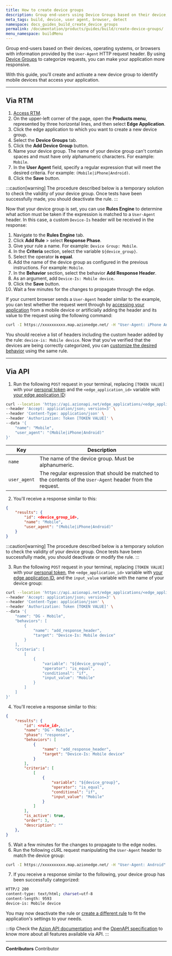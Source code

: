 ```yaml
---
title: How to create device groups
description: Group end-users using Device Groups based on their device, operating system, or browser details accessed via the User-Agent HTTP request header.
meta_tags: build, device, user agent, browser, detect
namespace: docs_guides_build_create_device_groups
permalink: /documentation/products/guides/build/create-device-groups/
menu_namespace: buildMenu
---
```


Group end-users based on their devices, operating systems, or browsers with information provided by the `User-Agent` HTTP request header. By using [Device Groups](/en/documentation/products/edge-application/device-groups/) to categorize requests, you can make your application more responsive.

With this guide, you'll create and activate a new device group to identify mobile devices that access your application.

---

## Via RTM

1. [Access RTM](https://manager.azion.com).
2. On the upper-left corner of the page, open the **Products menu**, represented by three horizontal lines, and then select **Edge Application**.
3. Click the edge application to which you want to create a new device group.
4. Select the **Device Groups** tab.
5. Click the **Add Device Group** button.
6. Name your device group. The name of your device group can't contain spaces and must have only alphanumeric characters. For example: `Mobile`.
7. In the **User Agent** field, specify a regular expression that will meet the desired criteria. For example: `(Mobile|iPhone|Android)`.
8. Click the **Save** button.

:::caution[warning]
The procedure described below is a temporary solution to check the validity of your device group. Once tests have been successfully made, you should deactivate the rule.
:::

Now that your device group is set, you can use **Rules Engine** to determine what action must be taken if the expression is matched to a `User-Agent` header. In this case, a custom `Device-Is` header will be received in the response:

1. Navigate to the **Rules Engine** tab.
2. Click **Add Rule** > select **Response Phase**.
3. Give your rule a name. For example: `Device Group: Mobile`.
4. In the **Criteria** section, select the variable `${device_group}`.
5. Select the operator **is equal**.
6. Add the name of the device group as configured in the previous instructions. For example: `Mobile`.
7. In the **Behavior** section, select the behavior **Add Response Header**.
8. As an argument, add `Device-Is: Mobile device`.
9. Click the **Save** button.
10. Wait a few minutes for the changes to propagate through the edge.

If your current browser sends a `User-Agent` header similar to the example, you can test whether the request went through by [accessing your application](/en/documentation/products/guides/configure-a-domain/) from a mobile device or artificially adding the header and its value to the request using the following command:

```bash
curl -I https://xxxxxxxxxx.map.azionedge.net/ -H "User-Agent: iPhone Android"
```

You should receive a list of headers including the custom header added by the rule: `device-is: Mobile device`. Now that you've verified that the devices are being correctly categorized, you can [customize the desired behavior](/en/documentation/products/guides/build/work-with-rules-engine/) using the same rule.

---

## Via API

1. Run the following `POST` request in your terminal, replacing `[TOKEN VALUE]` with your [personal token](/en/documentation/products/guides/personal-tokens/) and the `<edge_application_id>` variable with [your edge application ID](/en/documentation/products/guides/build/configure-main-settings/):

```bash
curl --location 'https://api.azionapi.net/edge_applications/<edge_application_id>/device_groups' \
--header 'Accept: application/json; version=3' \
--header 'Content-Type: application/json' \
--header 'Authorization: Token [TOKEN VALUE]' \
--data '{
    "name": "Mobile",
    "user_agent": "(Mobile|iPhone|Android)"
}'
```

  | Key | Description |
  | --- | --- |
  | `name` | The name of the device group. Must be alphanumeric. |
  | `user_agent` | The regular expression that should be matched to the contents of the `User-Agent` header from the request. |

2. You'll receive a response similar to this:

```json
{
    "results": {
        "id": <device_group_id>,
        "name": "Mobile",
        "user_agent": "(Mobile|iPhone|Android)"
    }
}
```

:::caution[warning]
The procedure described below is a temporary solution to check the validity of your device group. Once tests have been successfully made, you should deactivate or modify the rule.
:::

3. Run the following `POST` request in your terminal, replacing `[TOKEN VALUE]` with your [personal token](/en/documentation/products/guides/personal-tokens/), the `<edge_application_id>` variable with [your edge application ID](/en/documentation/products/guides/build/configure-main-settings/), and the `input_value` variable with the name of your device group:

```bash
curl --location 'https://api.azionapi.net/edge_applications/<edge_application_id>/rules_engine/response/rules' \
--header 'Accept: application/json; version=3' \
--header 'Content-Type: application/json' \
--header 'Authorization: Token [TOKEN VALUE]' \
--data '{
    "name": "DG - Mobile",
    "behaviors": [
        {
            "name": "add_response_header",
            "target": "Device-Is: Mobile device"
        }
    ],
    "criteria": [
        [
            {
                "variable": "${device_group}",
                "operator": "is_equal",
                "conditional": "if",
                "input_value": "Mobile"
            }
        ]
    ]
}'
```

4. You'll receive a response similar to this:

```json
{
    "results": {
        "id": <rule_id>,
        "name": "DG - Mobile",
        "phase": "response",
        "behaviors": [
            {
                "name": "add_response_header",
                "target": "Device-Is: Mobile device"
            }
        ],
        "criteria": [
            [
                {
                    "variable": "${device_group}",
                    "operator": "is_equal",
                    "conditional": "if",
                    "input_value": "Mobile"
                }
            ]
        ],
        "is_active": true,
        "order": 3,
        "description": ""
    },
}
```

5. Wait a few minutes for the changes to propagate to the edge nodes.
6. Run the following cURL request manipulating the `User-Agent` header to match the device group:

```bash
curl -I https://xxxxxxxxxx.map.azionedge.net/ -H "User-Agent: Android"
```

7. If you receive a response similar to the following, your device group has been successfully categorized:

```bash
HTTP/2 200 
content-type: text/html; charset=utf-8
content-length: 9593
device-is: Mobile device
```

You may now deactivate the rule or [create a different rule](/en/documentation/products/guides/build/work-with-rules-engine/) to fit the application's settings to your needs.

:::tip
Check the [Azion API documentation](https://api.azion.com/) and the [OpenAPI specification](https://github.com/aziontech/azionapi-openapi/) to know more about all features available via API.
:::



---


**Contributors** <ContributorList>Contributor</ContributorList>
